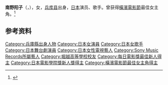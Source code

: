 '''南野阳子'''（{{jpn|j=南野 陽子|hg=みなみの ようこ|rm=Minamino Yōko}}，{{bd|1967年|6月23日|}}），女，[[兵库县|兵库县]]出身，[[日本|日本]]演员、歌手。曾获得[[橫濱電影節|橫濱電影節]]最佳女主角。<ref>{{cite web|url=http://www.japan-academy-prize.jp/allprizes/1988/index.html|script-title=ja:第11回 日本アカデミー賞|access-date=2007-01-05|archive-url=https://web.archive.org/web/20061210081920/http://www.japan-academy-prize.jp/allprizes/1988/index.html|archive-date=2006-12-10|language=ja|dead-url=no}}</ref>

== 参考资料 ==
{{reflist}}

{{每日電影獎最佳新人}}
{{日本電影學院獎新人獎}}
{{橫濱電影節最佳女主角}}
{{金箭奖图形奖}}

{{Authority control}}
{{DEFAULTSORT:Minamino Yōko}}

[[Category:兵庫縣出身人物|Category:兵庫縣出身人物]]
[[Category:日本女演員|Category:日本女演員]]
[[Category:日本女歌手|Category:日本女歌手]]
[[Category:日本舞台劇演員|Category:日本舞台劇演員]]
[[Category:日本女性電視藝人|Category:日本女性電視藝人]]
[[Category:Sony_Music_Records所屬藝人|Category:Sony Music Records所屬藝人]]
[[Category:堀越高等學校校友|Category:堀越高等學校校友]]
[[Category:每日電影獎最佳新人得主|Category:每日電影獎最佳新人得主]]
[[Category:日本電影學院獎新人獎得主|Category:日本電影學院獎新人獎得主]]
[[Category:橫濱電影節最佳女主角得主|Category:橫濱電影節最佳女主角得主]]